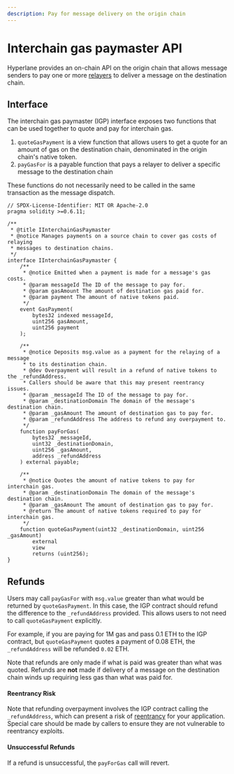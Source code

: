 ```yaml
---
description: Pay for message delivery on the origin chain
---
```


# Interchain gas paymaster API

&#x20;Hyperlane provides an on-chain API on the origin chain that allows message senders to pay one or more [relayers](../../operate/run-relayer.mdx "mention") to deliver a message on the destination chain.

## Interface

The interchain gas paymaster (IGP) interface exposes two functions that can be used together to quote and pay for interchain gas.

1. `quoteGasPayment` is a view function that allows users to get a quote for an amount of gas on the destination chain, denominated in the origin chain's native token.
2. `payGasFor` is a payable function that pays a relayer to deliver a specific message to the destination chain

These functions do not necessarily need to be called in the same transaction as the message dispatch.

```solidity
// SPDX-License-Identifier: MIT OR Apache-2.0
pragma solidity >=0.6.11;

/**
 * @title IInterchainGasPaymaster
 * @notice Manages payments on a source chain to cover gas costs of relaying
 * messages to destination chains.
 */
interface IInterchainGasPaymaster {
    /**
     * @notice Emitted when a payment is made for a message's gas costs.
     * @param messageId The ID of the message to pay for.
     * @param gasAmount The amount of destination gas paid for.
     * @param payment The amount of native tokens paid.
     */
    event GasPayment(
        bytes32 indexed messageId,
        uint256 gasAmount,
        uint256 payment
    );

    /**
     * @notice Deposits msg.value as a payment for the relaying of a message
     * to its destination chain.
     * @dev Overpayment will result in a refund of native tokens to the _refundAddress.
     * Callers should be aware that this may present reentrancy issues.
     * @param _messageId The ID of the message to pay for.
     * @param _destinationDomain The domain of the message's destination chain.
     * @param _gasAmount The amount of destination gas to pay for.
     * @param _refundAddress The address to refund any overpayment to.
     */
    function payForGas(
        bytes32 _messageId,
        uint32 _destinationDomain,
        uint256 _gasAmount,
        address _refundAddress
    ) external payable;

    /**
     * @notice Quotes the amount of native tokens to pay for interchain gas.
     * @param _destinationDomain The domain of the message's destination chain.
     * @param _gasAmount The amount of destination gas to pay for.
     * @return The amount of native tokens required to pay for interchain gas.
     */
    function quoteGasPayment(uint32 _destinationDomain, uint256 _gasAmount)
        external
        view
        returns (uint256);
}
```

## Refunds

Users may call `payGasFor` with `msg.value` greater than what would be returned by `quoteGasPayment`. In this case, the IGP contract should refund the difference to the `_refundAddress` provided. This allows users to not need to call `quoteGasPayment` explicitly.

For example, if you are paying for 1M gas and pass 0.1 ETH to the IGP contract, but `quoteGasPayment` quotes a payment of 0.08 ETH, the `_refundAddress` will be refunded `0.02` ETH.

Note that refunds are only made if what is paid was greater than what was quoted. Refunds are **not** made if delivery of a message on the destination chain winds up requiring less gas than what was paid for.

#### Reentrancy Risk

Note that refunding overpayment involves the IGP contract calling the `_refundAddress`, which can present a risk of [reentrancy](https://www.certik.com/resources/blog/3K7ZUAKpOr1GW75J2i0VHh-what-is-a-reentracy-attack) for your application. Special care should be made by callers to ensure they are not vulnerable to reentrancy exploits.

#### Unsuccessful Refunds

If a refund is unsuccessful, the `payForGas` call will revert.



